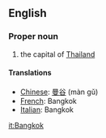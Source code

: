 ==English==

===Proper noun===

#the capital of [[Thailand]]

====Translations====
*[[Chinese]]: [[曼谷]] (màn gǔ)
*[[French]]: Bangkok
*[[Italian]]: Bangkok

[[it:Bangkok]]